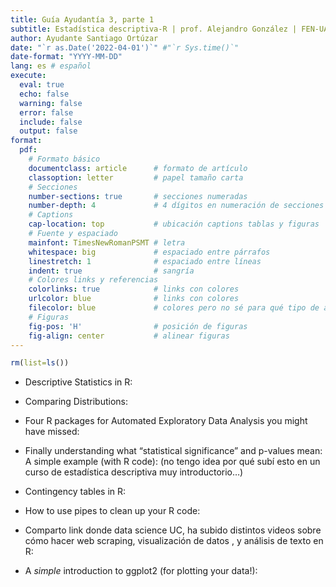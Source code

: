 ```yaml
---
title: Guía Ayudantía 3, parte 1
subtitle: Estadística descriptiva-R | prof. Alejandro González | FEN-UAH
author: Ayudante Santiago Ortúzar
date: "`r as.Date('2022-04-01')`" #"`r Sys.time()`"
date-format: "YYYY-MM-DD" 
lang: es # español
execute: 
  eval: true
  echo: false
  warning: false
  error: false
  include: false
  output: false
format: 
  pdf:
    # Formato básico
    documentclass: article      # formato de artículo
    classoption: letter         # papel tamaño carta
    # Secciones
    number-sections: true       # secciones numeradas
    number-depth: 4             # 4 dígitos en numeración de secciones
    # Captions
    cap-location: top           # ubicación captions tablas y figuras
    # Fuente y espaciado
    mainfont: TimesNewRomanPSMT # letra
    whitespace: big             # espaciado entre párrafos
    linestretch: 1              # espaciado entre líneas
    indent: true                # sangría
    # Colores links y referencias
    colorlinks: true            # links con colores
    urlcolor: blue              # links con colores
    filecolor: blue             # colores pero no sé para qué tipo de archivos
    # Figuras
    fig-pos: 'H'                # posición de figuras
    fig-align: center           # alinear figuras
---
```


```r
rm(list=ls())
```

- Descriptive Statistics in R: \url{https://www.r-bloggers.com/2021/10/descriptive-statistics-in-r-3/amp/}

- Comparing Distributions: \url{https://www.r-bloggers.com/2021/12/comparing-distributions/}

- Four R packages for Automated Exploratory Data Analysis you might have missed: \url{https://towardsdatascience.com/four-r-packages-for-automated-exploratory-data-analysis-you-might-have-missed-c38b03d4ee16}

- Finally understanding what “statistical significance” and p-values mean: A simple example (with R code): \url{https://www.r-bloggers.com/2022/01/finally-understanding-what-statistical-significance-and-p-values-mean-a-simple-example-with-r-code/} (no tengo idea por qué subí esto en un curso de estadística descriptiva muy introductorio...)

- Contingency tables in R: \url{https://www.r-bloggers.com/2020/12/contingency-tables-in-r/}

- How to use pipes to clean up your R code: \url{https://www.r-bloggers.com/2022/03/how-to-use-pipes-to-clean-up-your-r-code/amp/}

- Comparto link donde data science UC, ha subido distintos videos sobre cómo hacer web scraping, visualización de datos , y análisis de texto en R: \url{https://vimeo.com/user105597673}

- A *simple* introduction to ggplot2 (for plotting your data!): \url{https://www.r-bloggers.com/2022/04/a-simple-introduction-to-ggplot2-for-plotting-your-data/amp/}
